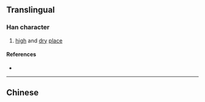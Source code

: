 {{character info/new}}
{{also|塏}}
==Translingual==

===Han character===
{{Han char|rn=32|rad=土|as=06|sn=9|four=|canj=GUSU|ids=⿰土岂}}

# [[high]] and [[dry]] [[place]]

====References====
* {{Han ref|kx=0228.291|hdz=10439.090|uh=57B2|ud=22450}}

----

==Chinese==
{{zh-see|塏}}